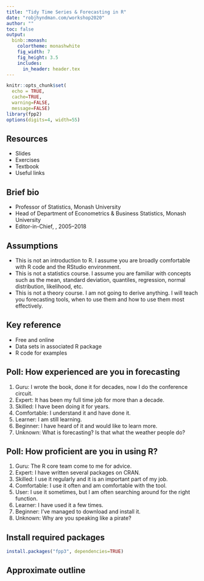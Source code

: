 ```yaml
---
title: "Tidy Time Series & Forecasting in R"
date: "robjhyndman.com/workshop2020"
author: ""
toc: false
output:
  binb::monash:
    colortheme: monashwhite
    fig_width: 7
    fig_height: 3.5
    includes:
      in_header: header.tex
---
```


```r
knitr::opts_chunk$set(
  echo = TRUE,
  cache=TRUE,
  warning=FALSE,
  message=FALSE)
library(fpp2)
options(digits=4, width=55)
```

## Resources

\large

 * Slides
 * Exercises
 * Textbook
 * Useful links

\vspace*{2cm}\begin{alertblock}{}{\centerline{\Large\textbf{\url{robjhyndman.com/workshop2020}}}}
\end{alertblock}

## Brief bio

  - Professor of Statistics, Monash University
  - Head of Department of Econometrics & Business Statistics, Monash University
  - Editor-in-Chief, \textit{International Journal of Forecasting}, 2005--2018

\pause\vspace*{0.15cm}

\begin{block}{How my forecasting methodology is used:}
\begin{itemize}\tightlist
 \item Pharmaceutical Benefits \rlap{Scheme}
 \item Cancer incidence and mortality
 \item Electricity demand
 \item Ageing population
 \item Fertilizer sales
\end{itemize}
\end{block}

\only<3>{\begin{textblock}{5.5}(6.9,8.1)\begin{alertblock}{}\Large robjhyndman.com\end{alertblock}\end{textblock}}

\vspace*{10cm}

## Assumptions

  * This is not an introduction to R. I assume you are broadly comfortable with R code and the RStudio environment.
  * This is not a statistics course. I assume you are familiar with concepts such as the mean, standard deviation, quantiles, regression, normal distribution, likelihood, etc.
  * This is not a theory course. I am not going to derive anything. I will teach you forecasting tools, when to use them and how to use them most effectively.

## Key reference

\large

\begin{block}{}\bf
\hangafter=1\hangindent=.3cm
 {Hyndman, R.~J. \& Athanasopoulos, G. (2020) \emph{Forecasting: principles and practice}, 3rd ed.}
\end{block}\pause
\begin{alertblock}{}\Large
\centerline{\bf OTexts.org/fpp3/}
\end{alertblock}

\pause

  * Free and online
  * Data sets in associated R package
  * R code for examples

## Poll: How experienced are you in forecasting

  1. Guru: I wrote the book, done it for decades, now I do the conference circuit.
  2. Expert: It has been my full time job for more than a decade.
  3. Skilled: I have been doing it for years.
  1. Comfortable: I understand it and have done it.
  1. Learner: I am still learning.
  1. Beginner: I have heard of it and would like to learn more.
  1. Unknown: What is forecasting? Is that what the weather people do?

## Poll: How proficient are you in using R?

\fontsize{14}{15}\sf

  1. Guru: The R core team come to me for advice.
  1. Expert: I have written several packages on CRAN.
  1. Skilled: I use it regularly and it is an important part of my job.
  1. Comfortable: I use it often and am comfortable with the tool.
  1. User: I use it sometimes, but I am often searching around for the right function.
  1. Learner: I have used it a few times.
  1. Beginner: I've managed to download and install it.
  1. Unknown: Why are you speaking like a pirate?

## Install required packages

```r
install.packages("fpp3", dependencies=TRUE)
```

## Approximate outline
\vspace*{-0.1cm}\centering\fontsize{12}{12}\sf
\begin{tabular}{rp{6.6cm}l}
  \toprule
  \bf Day & \bf Topic                   & \bf Chapter \\
  \midrule
  1       & Introduction to tsibbles    & 2 \\
  2       & Time series graphics        & 2 \\
  3       & Transformations             & 3 \\
  4       & Seasonality and trends      & 7 \\
  5       & Time series features        & -- \\
  \midrule
  6       & Introduction to forecasting & 1,3 \\
  7       & Exponential smoothing       & 8 \\
  8       & ARIMA models                & 9 \\
  9       & Dynamic regression          & 10 \\
  10      & Hierarchical forecasting    & 11 \\
  \bottomrule
\end{tabular}

